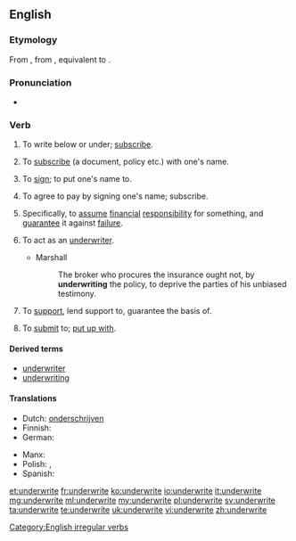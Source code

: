 ==English==

===Etymology===
From {{etyl|enm|en}} {{term|underwriten|lang=enm}}, from {{etyl|ang|en}} {{term/t|ang|underwrītan||to write at the foot of, write under, subscribe}}, equivalent to {{prefix|under|write}}.

===Pronunciation===
* {{IPA|/ˈʌndəɹaɪt/|/ʌndəˈɹaɪt/}}

===Verb===
{{en-verb|underwrites|underwriting|underwrote|underwritten}}

# {{context|transitive|lang=en}} To write below or under; [[subscribe]].
# {{context|transitive|intransitive|obsolete|lang=en}} To [[subscribe]] (a document, policy etc.) with one's name.
# {{context|transitive|lang=en}} To [[sign]]; to put one's name to.
# {{context|transitive|lang=en}} To agree to pay by signing one's name; subscribe.
# {{context|transitive|lang=en}} Specifically, to [[assume]] [[financial]] [[responsibility]] for something, and [[guarantee]] it against [[failure]].
# {{context|intransitive|lang=en}} To act as an [[underwriter]].
#* Marshall
#*: The broker who procures the insurance ought not, by '''underwriting''' the policy, to deprive the parties of his unbiased testimony.
# {{context|transitive|lang=en}} To [[support]], lend support to, guarantee the basis of.
# {{context|transitive|lang=en}} To [[submit]] to; [[put up with]].

====Derived terms====
* [[underwriter]]
* [[underwriting]]

====Translations====
{{trans-top|to assume financial responsibility for something}}
* Dutch: [[onderschrijven]]
* Finnish: {{t+|fi|allekirjoittaa}}
* German: {{t+|de|unterschreiben}}
{{trans-mid}}
* Manx: {{t-|gv|fo-yial}}
* Polish: {{t-|pl|odpisać}}, {{t+|pl|ubezpieczyć}}
* Spanish: {{t+|es|suscribir}}
{{trans-bottom}}

[[Category:English irregular verbs]]

[[et:underwrite]]
[[fr:underwrite]]
[[ko:underwrite]]
[[io:underwrite]]
[[it:underwrite]]
[[mg:underwrite]]
[[ml:underwrite]]
[[my:underwrite]]
[[pl:underwrite]]
[[sv:underwrite]]
[[ta:underwrite]]
[[te:underwrite]]
[[uk:underwrite]]
[[vi:underwrite]]
[[zh:underwrite]]